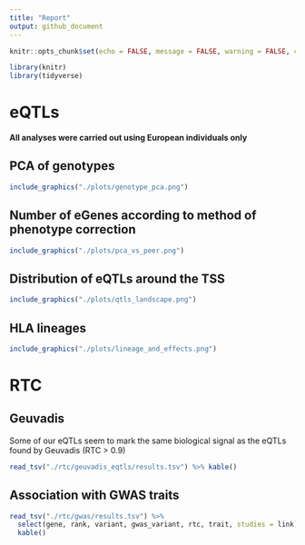 ```yaml
---
title: "Report"
output: github_document
---
```


```r
knitr::opts_chunk$set(echo = FALSE, message = FALSE, warning = FALSE, comment = "")
```

```r
library(knitr)
library(tidyverse)
```

# eQTLs

**All analyses were carried out using European individuals only**

## PCA of genotypes

```r
include_graphics("./plots/genotype_pca.png")
```

## Number of eGenes according to method of phenotype correction

```r
include_graphics("./plots/pca_vs_peer.png")
```

## Distribution of eQTLs around the TSS

```r
include_graphics("./plots/qtls_landscape.png")
```

## HLA lineages

```r
include_graphics("./plots/lineage_and_effects.png")
```

# RTC

## Geuvadis

Some of our eQTLs seem to mark the same biological signal as the eQTLs found by Geuvadis (RTC > 0.9)

```r
read_tsv("./rtc/geuvadis_eqtls/results.tsv") %>% kable()
```

## Association with GWAS traits

```r
read_tsv("./rtc/gwas/results.tsv") %>%
  select(gene, rank, variant, gwas_variant, rtc, trait, studies = link) %>%
  kable()
```

